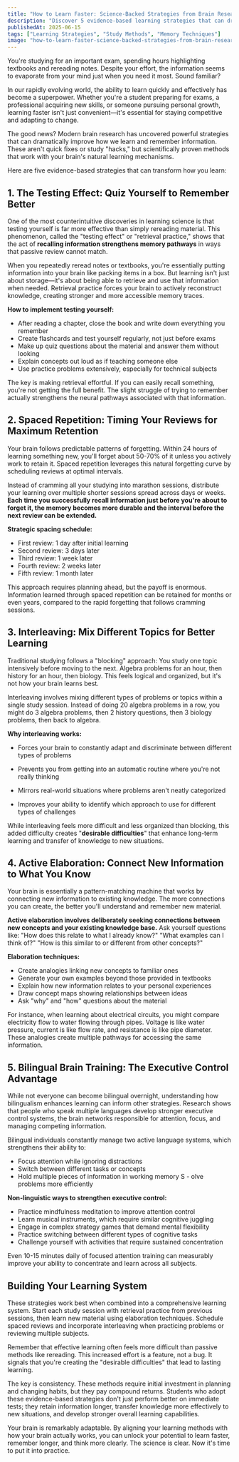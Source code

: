 ```yaml
---
title: "How to Learn Faster: Science-Backed Strategies from Brain Research"
description: "Discover 5 evidence-based learning strategies that can dramatically improve how fast you absorb and retain information. Learn about the testing effect, spaced repetition, interleaving, and other scientifically proven methods to enhance your learning efficiency."
publishedAt: 2025-06-15
tags: ["Learning Strategies", "Study Methods", "Memory Techniques"]
image: "how-to-learn-faster-science-backed-strategies-from-brain-research.jpg"
---
```



<BlogPageLayout frontmatter={frontmatter}>
You're studying for an important exam, spending hours highlighting textbooks and rereading notes. Despite your effort, the information seems to evaporate from your mind just when you need it most. Sound familiar?

In our rapidly evolving world, the ability to learn quickly and effectively has become a superpower. Whether you're a student preparing for exams, a professional acquiring new skills, or someone pursuing personal growth, learning faster isn't just convenient—it's essential for staying competitive and adapting to change.

The good news? Modern brain research has uncovered powerful strategies that can dramatically improve how we learn and remember information. These aren't quick fixes or study "hacks," but scientifically proven methods that work with your brain's natural learning mechanisms.

Here are five evidence-based strategies that can transform how you learn:

## 1. The Testing Effect: Quiz Yourself to Remember Better

One of the most counterintuitive discoveries in learning science is that testing yourself is far more effective than simply rereading material. This phenomenon, called the "testing effect" or "retrieval practice," shows that the act of **recalling information strengthens memory pathways** in ways that passive review cannot match.

When you repeatedly reread notes or textbooks, you're essentially putting information into your brain like packing items in a box. But learning isn't just about storage—it's about being able to retrieve and use that information when needed. Retrieval practice forces your brain to actively reconstruct knowledge, creating stronger and more accessible memory traces.

**How to implement testing yourself:**

- After reading a chapter, close the book and write down everything you remember
- Create flashcards and test yourself regularly, not just before exams
- Make up quiz questions about the material and answer them without looking
- Explain concepts out loud as if teaching someone else
- Use practice problems extensively, especially for technical subjects

The key is making retrieval effortful. If you can easily recall something, you're not getting the full benefit. The slight struggle of trying to remember actually strengthens the neural pathways associated with that information.

## 2. Spaced Repetition: Timing Your Reviews for Maximum Retention

Your brain follows predictable patterns of forgetting. Within 24 hours of learning something new, you'll forget about 50-70% of it unless you actively work to retain it. Spaced repetition leverages this natural forgetting curve by scheduling reviews at optimal intervals.

Instead of cramming all your studying into marathon sessions, distribute your learning over multiple shorter sessions spread across days or weeks. **Each time you successfully recall information just before you're about to forget it, the memory becomes more durable and the interval before the next review can be extended.**

**Strategic spacing schedule:**

- First review: 1 day after initial learning
- Second review: 3 days later
- Third review: 1 week later
- Fourth review: 2 weeks later
- Fifth review: 1 month later

This approach requires planning ahead, but the payoff is enormous. Information learned through spaced repetition can be retained for months or even years, compared to the rapid forgetting that follows cramming sessions.

## 3. Interleaving: Mix Different Topics for Better Learning

Traditional studying follows a "blocking" approach: You study one topic intensively before moving to the next. Algebra problems for an hour, then history for an hour, then biology. This feels logical and organized, but it's not how your brain learns best.

Interleaving involves mixing different types of problems or topics within a single study session. Instead of doing 20 algebra problems in a row, you might do 3 algebra problems, then 2 history questions, then 3 biology problems, then back to algebra.

**Why interleaving works:**

- Forces your brain to constantly adapt and discriminate between different types of problems

- Prevents you from getting into an automatic routine where you're not really thinking

- Mirrors real-world situations where problems aren't neatly categorized

- Improves your ability to identify which approach to use for different types of challenges

While interleaving feels more difficult and less organized than blocking, this added difficulty creates "**desirable difficulties**" that enhance long-term learning and transfer of knowledge to new situations.

## 4. Active Elaboration: Connect New Information to What You Know

Your brain is essentially a pattern-matching machine that works by connecting new information to existing knowledge. The more connections you can create, the better you'll understand and remember new material.

**Active elaboration involves deliberately seeking connections between new concepts and your existing knowledge base.** Ask yourself questions like: "How does this relate to what I already know?" "What examples can I think of?" "How is this similar to or different from other concepts?"

**Elaboration techniques:**

- Create analogies linking new concepts to familiar ones
- Generate your own examples beyond those provided in textbooks
- Explain how new information relates to your personal experiences
- Draw concept maps showing relationships between ideas
- Ask "why" and "how" questions about the material

For instance, when learning about electrical circuits, you might compare electricity flow to water flowing through pipes. Voltage is like water pressure, current is like flow rate, and resistance is like pipe diameter. These analogies create multiple pathways for accessing the same information.

## 5. Bilingual Brain Training: The Executive Control Advantage

While not everyone can become bilingual overnight, understanding how bilingualism enhances learning can inform other strategies. Research shows that people who speak multiple languages develop stronger executive control systems, the brain networks responsible for attention, focus, and managing competing information.

Bilingual individuals constantly manage two active language systems, which strengthens their ability to:

- Focus attention while ignoring distractions
- Switch between different tasks or concepts
- Hold multiple pieces of information in working memory
  S - olve problems more efficiently

**Non-linguistic ways to strengthen executive control:**

- Practice mindfulness meditation to improve attention control
- Learn musical instruments, which require similar cognitive juggling
- Engage in complex strategy games that demand mental flexibility
- Practice switching between different types of cognitive tasks
- Challenge yourself with activities that require sustained concentration

Even 10-15 minutes daily of focused attention training can measurably improve your ability to concentrate and learn across all subjects.

## Building Your Learning System

These strategies work best when combined into a comprehensive learning system. Start each study session with retrieval practice from previous sessions, then learn new material using elaboration techniques. Schedule spaced reviews and incorporate interleaving when practicing problems or reviewing multiple subjects.

Remember that effective learning often feels more difficult than passive methods like rereading. This increased effort is a feature, not a bug. It signals that you're creating the "desirable difficulties" that lead to lasting learning.

The key is consistency. These methods require initial investment in planning and changing habits, but they pay compound returns. Students who adopt these evidence-based strategies don't just perform better on immediate tests; they retain information longer, transfer knowledge more effectively to new situations, and develop stronger overall learning capabilities.

Your brain is remarkably adaptable. By aligning your learning methods with how your brain actually works, you can unlock your potential to learn faster, remember longer, and think more clearly. The science is clear. Now it's time to put it into practice.

</BlogPageLayout>

